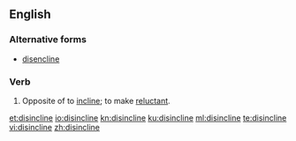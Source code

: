 ==English==

===Alternative forms===
* [[disencline]] {{qualifier|obsolete|rare}}

===Verb===
{{en-verb|disinclin|ing}}

# Opposite of to [[incline]]; to make [[reluctant]].

[[et:disincline]]
[[io:disincline]]
[[kn:disincline]]
[[ku:disincline]]
[[ml:disincline]]
[[te:disincline]]
[[vi:disincline]]
[[zh:disincline]]